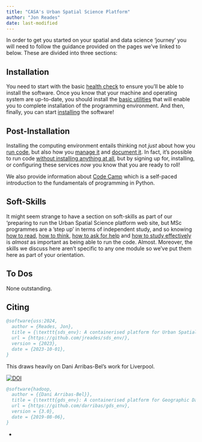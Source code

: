 ```yaml
---
title: "CASA's Urban Spatial Science Platform"
author: "Jon Reades"
date: last-modified
---
```


In order to get you started on your spatial and data science 'journey' you will need to follow the guidance provided on the pages we've linked to below. These are divided into three sections: 

## Installation

You need to start with the basic [health check](./setup/health.qmd) to ensure you'll be able to install the software. Once you know that your machine and operating system are up-to-date, you should install the [basic utilities](./setup/base.qmd) that will enable you to complete installation of the programming environment. And then, finally, you can start [installing](./setup/installation.qmd) the software!

## Post-Installation

Installing the computing environment entails thinking not *just* about how you [run code](./setup/env.qmd), but also how you [manage it](./setup/git.qmd) and [document it](./setup/markdown.qmd). In fact, it's possible to run code [without installing anything at all](./setup/no_install.qmd), but by signing up for, installing, or configuring these services *now* you know that you are ready to roll!

We also provide information about [Code Camp](./post/code_camp.qmd) which is a self-paced introduction to the fundamentals of programming in Python.

## Soft-Skills

It might seem strange to have a section on soft-skills as part of our 'preparing to run the Urban Spatial Science platform web site, but MSc programmes are a 'step up' in terms of independent study, and so knowing [how to read](./skills/reading.qmd), [how to think](./skills/thinking.qmd), [how to ask for help](./skills/help.qmd) and [how to study effectively](./skills/attention.qmd) is *almost* as important as being able to run the code. Almost. Moreover, the skills we discuss here aren't specific to any one module so we've put them here as part of your orientation.

## To Dos

None outstanding.

## Citing

```bibtex
@software{uss:2024,
  author = {Reades, Jon},
  title = {\texttt{sds_env}: A containerised platform for Urban Spatial Science},
  url = {https://github.com/jreades/sds_env/},
  version = {2023},
  date = {2023-10-01},
}
```

This draws heavily on Dani Arribas-Bel's work for Liverpool.

[![DOI](https://zenodo.org/badge/65582539.svg)](https://zenodo.org/badge/latestdoi/65582539)

```bibtex
@software{hadoop,
  author = {{Dani Arribas-Bel}},
  title = {\texttt{gds_env}: A containerised platform for Geographic Data Science},
  url = {https://github.com/darribas/gds_env},
  version = {3.0},
  date = {2019-08-06},
}
```

- 
